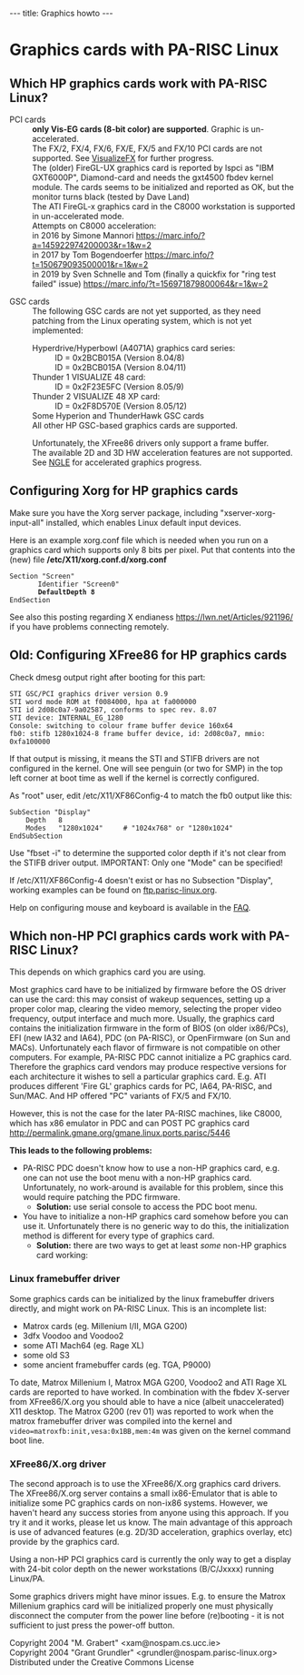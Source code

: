 ---
title: Graphics howto
---

= Graphics cards with PA-RISC Linux =
 
== Which HP graphics cards work with PA-RISC Linux? ==
 
; PCI cards
: '''only Vis-EG cards (8-bit color) are supported'''. Graphic is un-accelerated.
: The FX/2, FX/4, FX/6, FX/E, FX/5 and FX/10 PCI cards are not supported. See [[VisualizeFX]] for further progress.
: The (older) FireGL-UX graphics card is reported by lspci as "IBM GXT6000P", Diamond-card and needs the gxt4500 fbdev kernel module. The cards seems to be initialized and reported as OK, but the monitor turns black (tested by Dave Land) 
: The ATI FireGL-x graphics card in the C8000 workstation is supported in un-accelerated mode.
: Attempts on C8000 acceleration:
: in 2016 by Simone Mannori https://marc.info/?a=145922974200003&r=1&w=2
: in 2017 by Tom Bogendoerfer https://marc.info/?t=150679093500001&r=1&w=2
: in 2019 by Sven Schnelle and Tom (finally a quickfix for "ring test failed" issue) https://marc.info/?t=156971879800064&r=1&w=2


; GSC cards
: The following GSC cards are not yet supported, as they need patching from the Linux operating system, which is not yet implemented:
:; Hyperdrive/Hyperbowl (A4071A) graphics card series:
:: ID = 0x2BCB015A (Version 8.04/8)
:: ID = 0x2BCB015A (Version 8.04/11)
:; Thunder 1 VISUALIZE 48 card:
:: ID = 0x2F23E5FC (Version 8.05/9)
:; Thunder 2 VISUALIZE 48 XP card:
:: ID = 0x2F8D570E (Version 8.05/12)
:; Some Hyperion and ThunderHawk GSC cards
:; All other HP GSC-based graphics cards are supported.
:
: Unfortunately, the XFree86 drivers only support a frame buffer.
: The available 2D and 3D HW acceleration features are not supported. See [[NGLE]] for accelerated graphics progress.

== Configuring Xorg for HP graphics cards ==

Make sure you have the Xorg server package, including "xserver-xorg-input-all" installed,
which enables Linux default input devices.

Here is an example xorg.conf file which is needed when you
run on a graphics card which supports only 8 bits per pixel.
Put that contents into the (new) file '''/etc/X11/xorg.conf.d/xorg.conf'''

 Section "Screen"
        Identifier "Screen0"
        '''DefaultDepth 8'''
 EndSection

See also this posting regarding X endianess https://lwn.net/Articles/921196/ if you have problems connecting remotely.

== Old: Configuring XFree86 for HP graphics cards ==
 
Check dmesg output right after booting for this part:
<pre>
STI GSC/PCI graphics driver version 0.9
STI word mode ROM at f0084000, hpa at fa000000
STI id 2d08c0a7-9a02587, conforms to spec rev. 8.07
STI device: INTERNAL_EG_1280
Console: switching to colour frame buffer device 160x64
fb0: stifb 1280x1024-8 frame buffer device, id: 2d08c0a7, mmio: 0xfa100000
</pre>
 
If that output is missing, it means the STI and STIFB drivers are not configured in the kernel. 
One will see penguin (or two for SMP) in the top left corner at boot time as well if the kernel is correctly configured.
 
As "root" user, edit /etc/X11/XF86Config-4 to match the fb0 output like this:
<pre>
SubSection "Display"
	Depth	8
	Modes	"1280x1024"     # "1024x768" or "1280x1024"
EndSubSection
</pre>
 
Use "fbset -i" to determine the supported color depth if it's not clear from the STIFB driver output.
IMPORTANT: Only one "Mode" can be specified!
 
If /etc/X11/XF86Config-4 doesn't exist or has no Subsection "Display", working examples can be found on [[ftp.parisc-linux.org]].

Help on configuring mouse and keyboard is available in the [[FAQ]].

== Which non-HP PCI graphics cards work with PA-RISC Linux? ==
 
This depends on which graphics card you are using.

Most graphics card have to be initialized by firmware before the OS driver can use the card: this may consist of wakeup sequences,
setting up a proper color map, clearing the video memory, selecting the proper video frequency, output interface and much more.
Usually, the graphics card contains the initialization firmware in the form of BIOS (on older ix86/PCs), EFI (new IA32 and IA64),
PDC (on PA-RISC), or OpenFirmware (on Sun and MACs).
Unfortunately each flavor of firmware is not compatible on other computers. For example, PA-RISC PDC cannot initialize a PC graphics card.
Therefore the graphics card vendors may produce respective versions for each architecture it wishes to sell a particular graphics card.
E.g. ATI produces different 'Fire GL' graphics cards for PC, IA64, PA-RISC, and Sun/MAC. And HP offered "PC" variants of FX/5 and FX/10.

However, this is not the case for the later PA-RISC machines, like C8000, which has x86 emulator in PDC and can POST PC graphics card http://permalink.gmane.org/gmane.linux.ports.parisc/5446

'''This leads to the following problems:'''
 
* PA-RISC PDC doesn't know how to use a non-HP graphics card, e.g. one can not use the boot menu with a non-HP graphics card. Unfortunately, no work-around is available for this problem, since this would require patching the PDC firmware.
** '''Solution:''' use serial console to access the PDC boot menu.
* You have to initialize a non-HP graphics card somehow before you can use it. Unfortunately there is no generic way to do this, the initialization method is different for every type of graphics card.
** '''Solution:''' there are two ways to get at least ''some'' non-HP graphics card working:

=== Linux framebuffer driver ===
Some graphics cards can be initialized by the linux framebuffer drivers directly, and might work on PA-RISC Linux. This is an incomplete list:
* Matrox cards (eg. Millenium I/II, MGA G200)
* 3dfx Voodoo and Voodoo2
* some ATI Mach64 (eg. Rage XL)
* some old S3
* some ancient framebuffer cards (eg. TGA, P9000)
To date, Matrox Millenium I, Matrox MGA G200, Voodoo2 and ATI Rage XL cards are reported to have worked. In combination with the fbdev X-server from XFree86/X.org you should able to have a nice (albeit unaccelerated) X11 desktop. The Matrox G200 (rev 01) was reported to work when the matrox framebuffer driver was compiled into the kernel and <code>video=matroxfb:init,vesa:0x1BB,mem:4m</code> was given on the kernel command boot line.

=== XFree86/X.org driver ===
The second approach is to use the XFree86/X.org graphics card drivers. The XFree86/X.org server contains a small ix86-Emulator that is able to initialize some PC graphics cards on non-ix86 systems. However, we haven't heard any success stories from anyone using this approach. If you try it and it works, please let us know. The main advantage of this approach is use of advanced features (e.g. 2D/3D acceleration, graphics overlay, etc) provide by the graphics card.
 
Using a non-HP PCI graphics card is currently the only way to get a display with 24-bit color depth on the newer workstations (B/C/Jxxxx) running Linux/PA.

Some graphics drivers might have minor issues. E.g. to ensure the Matrox Millenium graphics card will be initialized properly one must physically disconnect the computer from the power line before (re)booting - it is not sufficient to just press the power-off button.
 
Copyright 2004 "M. Grabert" <xam@nospam.cs.ucc.ie><br>
Copyright 2004 "Grant Grundler" <grundler@nospam.parisc-linux.org><br>
Distributed under the Creative Commons License